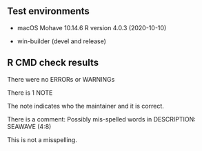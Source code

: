 ## Test environments

* macOS Mohave 10.14.6  R version 4.0.3 (2020-10-10)

* win-builder (devel and release)

## R CMD check results

There were no ERRORs or WARNINGs

There is 1 NOTE

The note indicates who the maintainer and it is correct.

There is a comment: Possibly mis-spelled words in DESCRIPTION: SEAWAVE (4:8)
  
This is not a misspelling.


